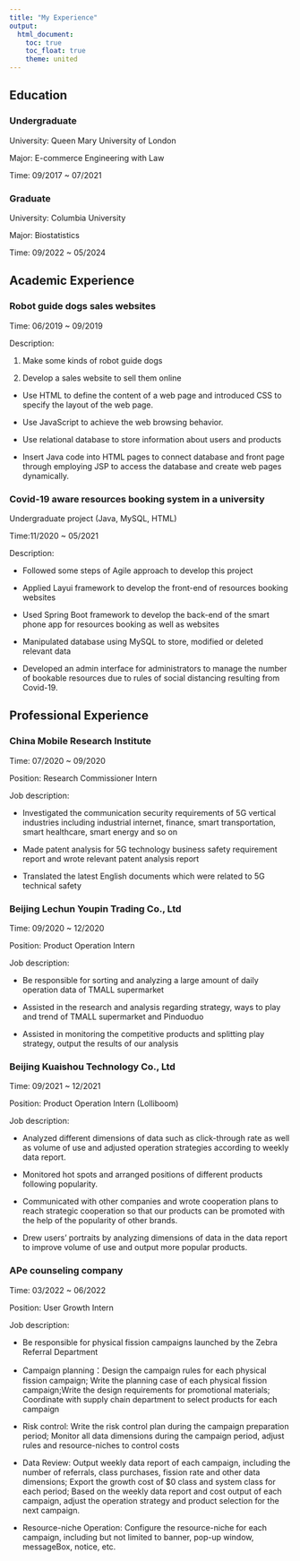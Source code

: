 ```yaml
---
title: "My Experience"
output: 
  html_document:
    toc: true
    toc_float: true
    theme: united
---
```

<style type="text/css">

h1.title {
  font-size: 38px;
  color: DarkRed;
  text-align: center;
}
</style>


## Education 

### Undergraduate

University: Queen Mary University of London

Major: E-commerce Engineering with Law 

Time: 09/2017 ~ 07/2021

### Graduate

University: Columbia University

Major: Biostatistics

Time: 09/2022 ~ 05/2024

## Academic Experience

### Robot guide dogs sales websites

Time: 06/2019 ~ 09/2019

Description:

1. Make some kinds of robot guide dogs 

2. Develop a sales website to sell them online

*  Use HTML to define the content of a web page and introduced CSS to specify the layout of the web page.

* Use JavaScript to achieve the web browsing behavior. 

* Use relational database to store information about users and products

* Insert Java code into HTML pages to connect database and front page through employing JSP to access the database and create web pages dynamically.

### Covid-19 aware resources booking system in a university

Undergraduate project (Java, MySQL, HTML)

Time:11/2020 ~ 05/2021

Description:

* Followed some steps of Agile approach to develop this project

* Applied Layui framework to develop the front-end of resources booking websites 

* Used Spring Boot framework to develop the back-end of the smart phone app for resources booking as well as websites

* Manipulated database using MySQL to store, modified or deleted relevant data

* Developed an admin interface for administrators to manage the number of bookable resources due to rules of social distancing resulting from Covid-19.
	 
## Professional Experience

### China Mobile Research Institute 

Time: 07/2020 ~ 09/2020

Position: Research Commissioner Intern

Job description:

* Investigated the communication security requirements of 5G vertical industries including industrial internet, finance, smart transportation, smart healthcare, smart energy and so on

* Made patent analysis for 5G technology business safety requirement report and wrote relevant patent analysis report

* Translated the latest English documents which were related to 5G technical safety

### Beijing Lechun Youpin Trading Co., Ltd   

Time: 09/2020 ~ 12/2020

Position: Product Operation Intern

Job description:

* Be responsible for sorting and analyzing a large amount of daily operation data of TMALL supermarket

* Assisted in the research and analysis regarding strategy, ways to play and trend of TMALL supermarket and Pinduoduo

* Assisted in monitoring the competitive products and splitting play strategy, output the results of our analysis

### Beijing Kuaishou Technology Co., Ltd

Time: 09/2021 ~ 12/2021

Position: Product Operation Intern (Lolliboom)

Job description:

* Analyzed different dimensions of data such as click-through rate as well as volume of use and adjusted operation strategies according to weekly data report.

* Monitored hot spots and arranged positions of different products following popularity.

* Communicated with other companies and wrote cooperation plans to reach strategic cooperation so that our products can be promoted with the help of the popularity of other brands.

* Drew users’ portraits by analyzing dimensions of data in the data report to improve volume of use and output more popular products.

### APe counseling company 

Time: 03/2022 ~ 06/2022

Position: User Growth Intern

Job description:

* Be responsible for physical fission campaigns launched by the Zebra Referral Department

* Campaign planning：Design the campaign rules for each physical fission campaign; Write the planning case of each physical fission campaign;Write the design requirements for promotional materials; Coordinate with supply chain department to select products for each campaign

* Risk control: Write the risk control plan during the campaign preparation period; Monitor all data dimensions during the campaign period, adjust rules and resource-niches to control costs

* Data Review: Output weekly data report of each campaign, including the number of referrals, class purchases, fission rate and other data dimensions; Export the growth cost of $0 class and system class for each period; Based on the weekly data report and cost output of each campaign, adjust the operation strategy and product selection for the next campaign.

* Resource-niche Operation: Configure the resource-niche for each campaign, including but not limited to banner, pop-up window, messageBox, notice, etc.

